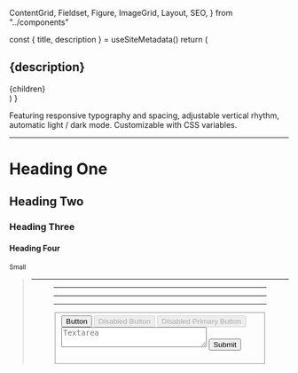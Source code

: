   ContentGrid,
  Fieldset,
  Figure,
  ImageGrid,
  Layout,
  SEO,
} from "../components"


  const { title, description } = useSiteMetadata()
  return (
    <Layout className="page" location={location}>
      <SEO title={title} />
      <article className="container padding page center">
        <h1>{description}</h1>
        {children}
      </article>
    </Layout>
  )
}

Featuring responsive typography and spacing, adjustable vertical rhythm, automatic light / dark mode. Customizable with CSS variables.

---

# Heading One

## Heading Two

### Heading Three

#### Heading Four

<small>Small</small>
<P />
<Blockquote />

---

<Figure />
<P />

---

<ContentGrid />

---

<ImageGrid />

---

<Fieldset />
<button className="btn">Button</button>
<button className="btn" disabled>
  Disabled Button
</button>
<button className="btn btn-primary" disabled>
  Disabled Primary Button
</button>
<form action="" className="form">
  <textarea className="textarea" cols="30" placeholder="Textarea"></textarea>
  <button className="btn btn-primary">Submit</button>
</form>

